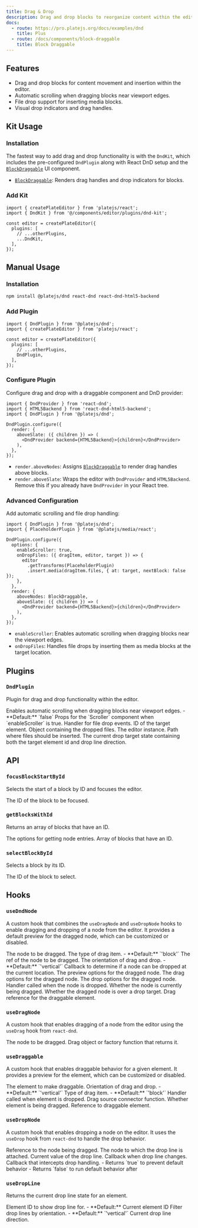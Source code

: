 ```yaml
---
title: Drag & Drop
description: Drag and drop blocks to reorganize content within the editor.
docs:
  - route: https://pro.platejs.org/docs/examples/dnd
    title: Plus
  - route: /docs/components/block-draggable
    title: Block Draggable
---
```


<ComponentPreview name="dnd-demo" />

<PackageInfo>

## Features

- Drag and drop blocks for content movement and insertion within the editor.
- Automatic scrolling when dragging blocks near viewport edges.
- File drop support for inserting media blocks.
- Visual drop indicators and drag handles.

</PackageInfo>

## Kit Usage

<Steps>

### Installation

The fastest way to add drag and drop functionality is with the `DndKit`, which includes the pre-configured `DndPlugin` along with React DnD setup and the [`BlockDraggable`](/docs/components/block-draggable) UI component.

<ComponentSource name="dnd-kit" />

- [`BlockDraggable`](/docs/components/block-draggable): Renders drag handles and drop indicators for blocks.

### Add Kit

```tsx
import { createPlateEditor } from 'platejs/react';
import { DndKit } from '@/components/editor/plugins/dnd-kit';

const editor = createPlateEditor({
  plugins: [
    // ...otherPlugins,
    ...DndKit,
  ],
});
```

</Steps>

## Manual Usage

<Steps>

### Installation

```bash
npm install @platejs/dnd react-dnd react-dnd-html5-backend
```

### Add Plugin

```tsx
import { DndPlugin } from '@platejs/dnd';
import { createPlateEditor } from 'platejs/react';

const editor = createPlateEditor({
  plugins: [
    // ...otherPlugins,
    DndPlugin,
  ],
});
```

### Configure Plugin

Configure drag and drop with a draggable component and DnD provider:

```tsx
import { DndProvider } from 'react-dnd';
import { HTML5Backend } from 'react-dnd-html5-backend';
import { DndPlugin } from '@platejs/dnd';

DndPlugin.configure({
  render: {
    aboveSlate: ({ children }) => (
      <DndProvider backend={HTML5Backend}>{children}</DndProvider>
    ),
  },
});
```

- `render.aboveNodes`: Assigns [`BlockDraggable`](/docs/components/block-draggable) to render drag handles above blocks.
- `render.aboveSlate`: Wraps the editor with `DndProvider` and `HTML5Backend`. Remove this if you already have `DndProvider` in your React tree.

### Advanced Configuration

Add automatic scrolling and file drop handling:

```tsx
import { DndPlugin } from '@platejs/dnd';
import { PlaceholderPlugin } from '@platejs/media/react';

DndPlugin.configure({
  options: {
    enableScroller: true,
    onDropFiles: ({ dragItem, editor, target }) => {
      editor
        .getTransforms(PlaceholderPlugin)
        .insert.media(dragItem.files, { at: target, nextBlock: false });
    },
  },
  render: {
    aboveNodes: BlockDraggable,
    aboveSlate: ({ children }) => (
      <DndProvider backend={HTML5Backend}>{children}</DndProvider>
    ),
  },
});
```

- `enableScroller`: Enables automatic scrolling when dragging blocks near the viewport edges.
- `onDropFiles`: Handles file drops by inserting them as media blocks at the target location.

</Steps>

## Plugins

### `DndPlugin`

Plugin for drag and drop functionality within the editor.

<API name="DndPlugin">
<APIOptions>
  <APIItem name="enableScroller" type="boolean" optional>
    Enables automatic scrolling when dragging blocks near viewport edges.
    - **Default:** `false`
  </APIItem>
  <APIItem name="scrollerProps" type="Partial<ScrollerProps>" optional>
    Props for the `Scroller` component when `enableScroller` is true.
  </APIItem>
  <APIItem name="onDropFiles" type="function" optional>
    Handler for file drop events.
    <APISubList>
      <APISubListItem parent="onDropFiles" name="id" type="string">
        ID of the target element.
      </APISubListItem>
      <APISubListItem parent="onDropFiles" name="dragItem" type="FileDragItemNode">
        Object containing the dropped files.
      </APISubListItem>
      <APISubListItem parent="onDropFiles" name="editor" type="PlateEditor">
        The editor instance.
      </APISubListItem>
      <APISubListItem parent="onDropFiles" name="target" type="Path">
        Path where files should be inserted.
      </APISubListItem>
    </APISubList>
  </APIItem>
  <APIItem name="dropTarget" type="{ id: string | null; line: DropLineDirection }" optional>
    The current drop target state containing both the target element id and drop line direction.
  </APIItem>
</APIOptions>
</API>

## API

### `focusBlockStartById`

Selects the start of a block by ID and focuses the editor.

<API name="focusBlockStartById">
<APIParameters>
  <APIItem name="id" type="string">
    The ID of the block to be focused.
  </APIItem>
</APIParameters>
</API>

### `getBlocksWithId`

Returns an array of blocks that have an ID.

<API name="getBlocksWithId">
<APIOptions type="EditorNodesOptions">
  The options for getting node entries.
</APIOptions>

<APIReturns type="NodeEntry[]">
  Array of blocks that have an ID.
</APIReturns>
</API>

### `selectBlockById`

Selects a block by its ID.

<API name="selectBlockById">
<APIParameters>
  <APIItem name="id" type="string">
    The ID of the block to select.
  </APIItem>
</APIParameters>
</API>

## Hooks

### `useDndNode`

A custom hook that combines the `useDragNode` and `useDropNode` hooks to enable dragging and dropping of a node from the editor. It provides a default preview for the dragged node, which can be customized or disabled.

<API name="useDndNode">
<APIOptions type="UseDndNodeOptions">
  <APIItem name="element" type="TElement">
    The node to be dragged.
  </APIItem>
  <APIItem name="type" type="string" optional>
    The type of drag item.
    - **Default:** `'block'`
  </APIItem>
  <APIItem name="nodeRef" type="any">
    The ref of the node to be dragged.
  </APIItem>
  <APIItem name="orientation" type="'horizontal' | 'vertical'" optional>
    The orientation of drag and drop.
    - **Default:** `'vertical'`
  </APIItem>
  <APIItem name="canDropNode" type="(args: { dragEntry: NodeEntry; dragItem: DragItemNode; dropEntry: NodeEntry; editor: PlateEditor }) => boolean" optional>
    Callback to determine if a node can be dropped at the current location.
  </APIItem>
  <APIItem name="preview" type="previewOptions" optional>
    The preview options for the dragged node.
  </APIItem>
  <APIItem name="drag" type="dragOptions" optional>
    The drag options for the dragged node.
  </APIItem>
  <APIItem name="drop" type="dropOptions" optional>
    The drop options for the dragged node.
  </APIItem>
  <APIItem name="onDropHandler" type="string" optional>
    Handler called when the node is dropped.
  </APIItem>
</APIOptions>

<APIReturns type="object">
  <APIItem name="isDragging" type="boolean">
    Whether the node is currently being dragged.
  </APIItem>
  <APIItem name="isOver" type="boolean">
    Whether the dragged node is over a drop target.
  </APIItem>
  <APIItem name="dragRef" type="ConnectDragSource">
    Drag reference for the draggable element.
  </APIItem>
</APIReturns>
</API>

### `useDragNode`

A custom hook that enables dragging of a node from the editor using the `useDrag` hook from `react-dnd`.

<API name="useDragNode">
<APIOptions type="UseDragNodeOptions">
  <APIItem name="element" type="TElement">
    The node to be dragged.
  </APIItem>
  <APIItem name="item" type="DragObject | DragObjectFactory<DragObject>" optional>
    Drag object or factory function that returns it.
  </APIItem>
</APIOptions>
</API>

### `useDraggable`

A custom hook that enables draggable behavior for a given element. It provides a preview for the element, which can be customized or disabled.

<API name="useDraggable">
<APIOptions type="object">
  <APIItem name="element" type="TElement">
    The element to make draggable.
  </APIItem>
  <APIItem name="orientation" type="'horizontal' | 'vertical'" optional>
    Orientation of drag and drop.
    - **Default:** `'vertical'`
  </APIItem>
  <APIItem name="type" type="string" optional>
    Type of drag item.
    - **Default:** `'block'`
  </APIItem>
  <APIItem name="onDropHandler" type="function" optional>
    Handler called when element is dropped.
  </APIItem>
</APIOptions>

<APIReturns type="object">
  <APIItem name="handleRef" type="(element: Element | React.ReactElement | React.RefObject<any> | null) => void">
    Drag source connector function.
  </APIItem>
  <APIItem name="isDragging" type="boolean">
    Whether element is being dragged.
  </APIItem>
  <APIItem name="previewRef" type="React.RefObject<HTMLDivElement>">
    Reference to draggable element.
  </APIItem>
</APIReturns>
</API>

### `useDropNode`

A custom hook that enables dropping a node on the editor. It uses the `useDrop` hook from `react-dnd` to handle the drop behavior.

<API name="useDropNode">
<APIOptions type="UseDropNodeOptions">
  <APIItem name="nodeRef" type="any">
    Reference to the node being dragged.
  </APIItem>
  <APIItem name="element" type="TElement">
    The node to which the drop line is attached.
  </APIItem>
  <APIItem name="dropLine" type="string">
    Current value of the drop line.
  </APIItem>
  <APIItem name="onChangeDropLine" type="function">
    Callback when drop line changes.
  </APIItem>
  <APIItem name="onDropHandler" type="object">
    Callback that intercepts drop handling.
    - Returns `true` to prevent default behavior
    - Returns `false` to run default behavior after
  </APIItem>
</APIOptions>
</API>

### `useDropLine`

Returns the current drop line state for an element.

<API name="useDropLine">
<APIOptions type="object">
  <APIItem name="id" type="string" optional>
    Element ID to show drop line for.
    - **Default:** Current element ID
  </APIItem>
  <APIItem name="orientation" type="'horizontal' | 'vertical'" optional>
    Filter drop lines by orientation.
    - **Default:** `'vertical'`
  </APIItem>
</APIOptions>

<APIReturns type="object">
  <APIItem name="dropLine" type="'top' | 'bottom' | 'left' | 'right' | ''">
    Current drop line direction.
  </APIItem>
</APIReturns>
</API>

